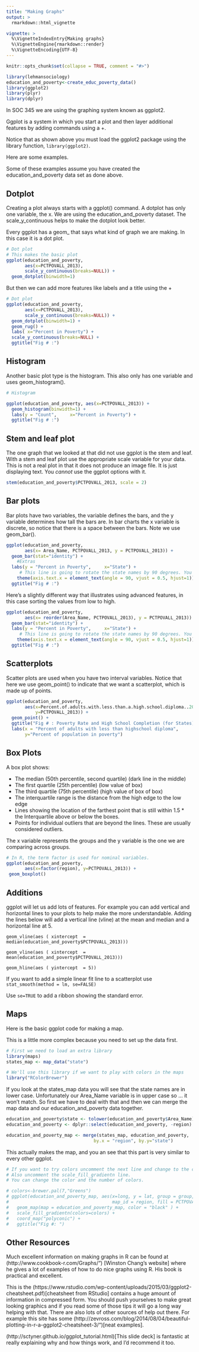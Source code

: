 ```yaml
---
title: "Making Graphs"
output: > 
  rmarkdown::html_vignette 

vignette: >
  %\VignetteIndexEntry{Making graphs}
  %\VignetteEngine{rmarkdown::render}
  %\VignetteEncoding{UTF-8}
---
```

```r
knitr::opts_chunk$set(collapse = TRUE, comment = "#>")
```

```r

library(lehmansociology)
education_and_poverty<-create_educ_poverty_data()
library(ggplot2)
library(plyr)
library(dplyr)
```
In SOC 345 we are using the graphing system known as ggplot2.

Ggplot is a system in which you start a plot and then layer additional features by adding 
commands using a +.

Notice that as shown above you must load the ggplot2 package using the library function, 
`library(ggplot2)`.

Here are some examples. 

Some of these examples assume you have created the education_and_poverty data set as done above.


## Dotplot
Creating a plot always starts with a  ggplot()  command.
A dotplot has only one variable, the x. 
We are using the education_and_poverty dataset.
The scale_y_continuous helps to make the dotplot look better.

Every ggplot has a geom_  that says what kind of graph we are making.  In this case it is a dot plot.

````r
# Dot plot
# This makes the basic plot
ggplot(education_and_poverty,
       aes(x=PCTPOVALL_2013),
       scale_y_continuous(breaks=NULL)) +
  geom_dotplot(binwidth=1) 

````

But then we can add more features like labels and a title using the +

````r
# Dot plot
ggplot(education_and_poverty,
       aes(x=PCTPOVALL_2013),
       scale_y_continuous(breaks=NULL)) +
  geom_dotplot(binwidth=1) +
  geom_rug() +
  labs( x="Percent in Poverty") +
  scale_y_continuous(breaks=NULL) +
  ggtitle("Fig # :")

````

## Histogram

Another basic plot type is the histogram. 
This also only has one variable and uses geom_histogram().

````r
# Histogram

ggplot(education_and_poverty, aes(x=PCTPOVALL_2013)) +
  geom_histogram(binwidth=1) +
  labs(y = "Count",     x="Percent in Poverty") +
  ggtitle("Fig # :")

````

## Stem and leaf plot

The one graph that we looked at that did not use ggplot is the stem and leaf.
With a stem and leaf plot use the appropriate scale variable for your data. 
This is not a real plot in that it does not produce an image file. It is just displaying text. You *cannot* use the ggplot options with it.

```r

stem(education_and_poverty$PCTPOVALL_2013, scale = 2)

```


## Bar plots
Bar plots have two variables, the  variable defines the bars, and the y variable determines how tall the bars are.
In bar charts the x variable is discrete, so notice that there is a space between the bars.
Note we use geom_bar().

```r

ggplot(education_and_poverty, 
       aes(x= Area_Name, PCTPOVALL_2013, y = PCTPOVALL_2013)) +
  geom_bar(stat="identity") +
    #Extras
  labs(y = "Percent in Poverty",     x="State") +
     # This line is going to rotate the state names by 90 degrees. You can try other values.
    theme(axis.text.x = element_text(angle = 90, vjust = 0.5, hjust=1)) +
  ggtitle("Fig # :")

```

Here's a slightly different way that illustrates using advanced features, in this case sorting the values from low to high.

```r

ggplot(education_and_poverty, 
       aes(x= reorder(Area_Name, PCTPOVALL_2013), y = PCTPOVALL_2013)) +
  geom_bar(stat="identity") +
  labs(y = "Percent in Poverty",     x="State") +
     # This line is going to rotate the state names by 90 degrees. You can try other values.
    theme(axis.text.x = element_text(angle = 90, vjust = 0.5, hjust=1)) +
  ggtitle("Fig # :")

```


## Scatterplots

Scatter plots are used when you have two interval variables.
Notice that here we use geom_point() to indicate that we want a scatterplot, which is made up of points. 

```r
ggplot(education_and_poverty,
       aes(x=Percent.of.adults.with.less.than.a.high.school.diploma..2009.2013,
           y=PCTPOVALL_2013)) +
  geom_point() +
  ggtitle("Fig # : Poverty Rate and High School Completion (for States)") +
  labs(x = "Percent of adults with less than highschool diploma",  
       y="Percent of population in poverty") 
```


## Box Plots
A box plot shows: 

 * The median (50th percentile, second quartile) (dark line in the middle)
 * The first quartile (25th percentile) (low value of box)
 * The third quartile (75th percentile) (high value of box of box)
 * The interquartile range is the distance from the high edge to the low edge
 * Lines showing the location of the farthest point that is still within  1.5 * the Interquartile above or below the boxes.
 * Points for individual outliers that are beyond the lines. These are usually considered outliers.
 
The x variable represents the groups and the y variable is the one we are comparing across groups.
 
```r

# In R, the term factor is used for nominal variables.
ggplot(education_and_poverty, 
       aes(x=factor(region), y=PCTPOVALL_2013)) +
 geom_boxplot()

```

## Additions

ggplot will let us add lots of features. 
For example you can add vertical and horizontal lines to your plots to help make the more understandable.
Adding the lines below will add a vertical line (vline) at the mean and median and a horizontal line at 5.

   `geom_vline(aes ( xintercept  = median(education_and_poverty$PCTPOVALL_2013)))`
 
   `geom_vline(aes ( xintercept  = mean(education_and_poverty$PCTPOVALL_2013)))`  

   `geom_hline(aes ( yintercept  = 5))` 
   
If you want to add a simple linear fit line to a scatterplot use 
    `stat_smooth(method = lm, se=FALSE)`  
    
Use `se=TRUE` to add a ribbon showing the standard error.   
    
## Maps

Here is the basic ggplot code for making a map.

This is a little more complex because you need to set up the data first.
```r
# First we need to load an extra library
library(maps)
states_map <- map_data("state")

# We'll use this library if we want to play with colors in the maps
library("RColorBrewer")

```
If you look at the states_map data you will see that the state names are in lower case.
Unfortunately our Area_Name variable is in upper case so ... it won't match.  So first we have to deal with that and then we can merge the map data and our education_and_poverty data together.

```r

education_and_poverty$state <- tolower(education_and_poverty$Area_Name)
education_and_poverty <- dplyr::select(education_and_poverty, -region)

education_and_poverty_map <- merge(states_map, education_and_poverty, 
                                 by.x = "region", by.y="state")

```


This actually makes the map, and you an see that this part is very similar to every other ggplot.

```r
# If you want to try colors uncomment the next line and change to the color you want.
# Also uncomment the scale_fill_gradientn line.
# You can change the color and the number of colors.

# colors<-brewer.pal(7,"Greens")
# ggplot(education_and_poverty_map, aes(x=long, y = lat, group = group, 
#                                       map_id = region, fill = PCTPOVALL_2013)) +
#   geom_map(map = education_and_poverty_map, color = "black" ) +
#   scale_fill_gradientn(colors=colors) +
#   coord_map("polyconic") +
#   ggtitle("Fig #: ")

```

## Other Resources

Much excellent information on making graphs in R can be found at (http://www.cookbook-r.com/Graphs/") [Winston Chang's website] where he gives a lot of examples of how to do nice graphs using R. His book is practical and excellent.</p>
<p>This is the (https://www.rstudio.com/wp-content/uploads/2015/03/ggplot2-cheatsheet.pdf)[cheatsheet from RStudio] contains a huge amount of information in compressed form. 
You should push yourselves to make great looking graphics and if you read some of those tips it will go a long way helping with that.
There are also lots of other sources of help out there. For example this site has some  (http://zevross.com/blog/2014/08/04/beautiful-plotting-in-r-a-ggplot2-cheatsheet-3/")[neat examples].

(http://sctyner.github.io/ggplot_tutorial.html)[This slide deck] is fantastic at really explaining why and how things work, and I'd recommend it too.
